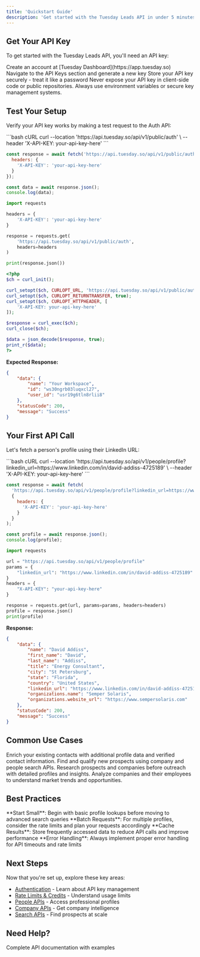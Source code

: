 ```yaml
---
title: 'Quickstart Guide'
description: 'Get started with the Tuesday Leads API in under 5 minutes'
---
```


## Get Your API Key

To get started with the Tuesday Leads API, you'll need an API key:

<Steps>
  <Step title="Sign Up">
    Create an account at [Tuesday Dashboard](https://app.tuesday.so)
  </Step>
  <Step title="Generate API Key">
    Navigate to the API Keys section and generate a new key
  </Step>
  <Step title="Secure Your Key">
    Store your API key securely - treat it like a password
  </Step>
</Steps>

<Warning>
  Never expose your API key in client-side code or public repositories. Always use environment variables or secure key management systems.
</Warning>

## Test Your Setup

Verify your API key works by making a test request to the Auth API:

<CodeGroup>
```bash cURL
curl --location 'https://api.tuesday.so/api/v1/public/auth' \
--header 'X-API-KEY: your-api-key-here'
```

```javascript JavaScript
const response = await fetch('https://api.tuesday.so/api/v1/public/auth', {
  headers: {
    'X-API-KEY': 'your-api-key-here'
  }
});

const data = await response.json();
console.log(data);
```

```python Python
import requests

headers = {
    'X-API-KEY': 'your-api-key-here'
}

response = requests.get(
    'https://api.tuesday.so/api/v1/public/auth',
    headers=headers
)

print(response.json())
```

```php PHP
<?php
$ch = curl_init();

curl_setopt($ch, CURLOPT_URL, 'https://api.tuesday.so/api/v1/public/auth');
curl_setopt($ch, CURLOPT_RETURNTRANSFER, true);
curl_setopt($ch, CURLOPT_HTTPHEADER, [
    'X-API-KEY: your-api-key-here'
]);

$response = curl_exec($ch);
curl_close($ch);

$data = json_decode($response, true);
print_r($data);
?>
```
</CodeGroup>

**Expected Response:**
```json
{
    "data": {
        "name": "Your Workspace",
        "id": "ws30ngrb03luqxcl27",
        "user_id": "usr19g6tln8rlii8"
    },
    "statusCode": 200,
    "message": "Success"
}
```

## Your First API Call

Let's fetch a person's profile using their LinkedIn URL:

<CodeGroup>
```bash cURL
curl --location 'https://api.tuesday.so/api/v1/people/profile?linkedin_url=https://www.linkedin.com/in/david-addiss-4725189' \
--header 'X-API-KEY: your-api-key-here'
```

```javascript JavaScript
const response = await fetch(
  'https://api.tuesday.so/api/v1/people/profile?linkedin_url=https://www.linkedin.com/in/david-addiss-4725189',
  {
    headers: {
      'X-API-KEY': 'your-api-key-here'
    }
  }
);

const profile = await response.json();
console.log(profile);
```

```python Python
import requests

url = "https://api.tuesday.so/api/v1/people/profile"
params = {
    "linkedin_url": "https://www.linkedin.com/in/david-addiss-4725189"
}
headers = {
    "X-API-KEY": "your-api-key-here"
}

response = requests.get(url, params=params, headers=headers)
profile = response.json()
print(profile)
```
</CodeGroup>

**Response:**
```json
{
    "data": {
        "name": "David Addiss",
        "first_name": "David",
        "last_name": "Addiss",
        "title": "Energy Consultant",
        "city": "St Petersburg",
        "state": "Florida",
        "country": "United States",
        "linkedin_url": "https://www.linkedin.com/in/david-addiss-4725189",
        "organizations.name": "Semper Solaris",
        "organizations.website_url": "https://www.sempersolaris.com"
    },
    "statusCode": 200,
    "message": "Success"
}
```

## Common Use Cases

<CardGroup cols={2}>
  <Card title="CRM Enrichment" icon="database">
    Enrich your existing contacts with additional profile data and verified contact information.
  </Card>
  
  <Card title="Lead Generation" icon="target">
    Find and qualify new prospects using company and people search APIs.
  </Card>
  
  <Card title="Sales Intelligence" icon="chart-line">
    Research prospects and companies before outreach with detailed profiles and insights.
  </Card>
  
  <Card title="Market Research" icon="magnifying-glass">
    Analyze companies and their employees to understand market trends and opportunities.
  </Card>
</CardGroup>

## Best Practices

<Tip>
  **Start Small**: Begin with basic profile lookups before moving to advanced search queries
</Tip>

<Tip>
  **Batch Requests**: For multiple profiles, consider the rate limits and plan your requests accordingly
</Tip>

<Tip>
  **Cache Results**: Store frequently accessed data to reduce API calls and improve performance
</Tip>

<Tip>
  **Error Handling**: Always implement proper error handling for API timeouts and rate limits
</Tip>

## Next Steps

Now that you're set up, explore these key areas:

- [Authentication](/authentication) - Learn about API key management
- [Rate Limits & Credits](/rate-limits-and-credits) - Understand usage limits
- [People APIs](/api-reference/people/profile) - Access professional profiles
- [Company APIs](/api-reference/company/profile) - Get company intelligence
- [Search APIs](/api-reference/people/search) - Find prospects at scale

## Need Help?

<Card title="API Reference" icon="code" href="/api-reference/auth/check-api-key">
  Complete API documentation with examples
</Card>
